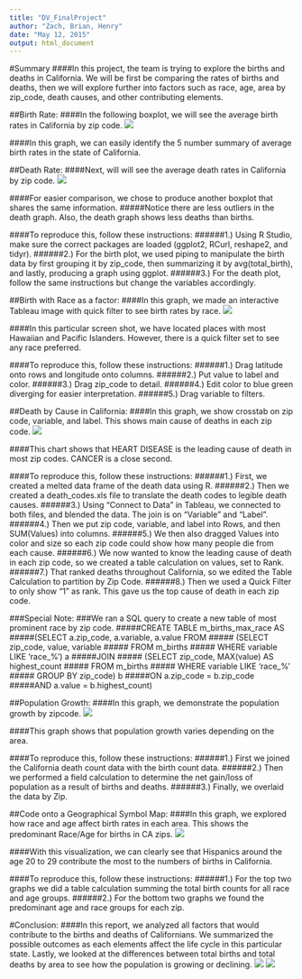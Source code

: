 ```yaml
---
title: "DV_FinalProject"
author: "Zach, Brian, Henry"
date: "May 12, 2015"
output: html_document
---
```


#Summary
####In this project, the team is trying to explore the births and deaths in California. We will be first be comparing the rates of births and deaths, then we will explore further into factors such as race, age, area by zip_code, death causes, and other contributing elements.

##Birth Rate:
####In the following boxplot, we will see the average birth rates in California by zip code.
![](./avg_birth.png)

####In this graph, we can easily identify the 5 number summary of average birth rates in the state of California.

##Death Rate:
####Next, will will see the average death rates in California by zip code.
![](./avg_death.png)

####For easier comparison, we chose to produce another boxplot that shares the same information.
#####Notice there are less outliers in the death graph. Also, the death graph shows less deaths than births.

####To reproduce this, follow these instructions:
######1.) Using R Studio, make sure the correct packages are loaded (ggplot2, RCurl, reshape2, and tidyr).
######2.) For the birth plot, we used piping to manipulate the birth data by first grouping it by zip_code, then summarizing it by avg(total_birth), and lastly, producing a graph using ggplot.
######3.) For the death plot, follow the same instructions but change the variables accordingly.


##Birth with Race as a factor:
####In this graph, we made an interactive Tableau image with quick filter to see birth rates by race.
![](./births_by_race.png)

####In this particular screen shot, we have located places with most Hawaiian and Pacific Islanders. However, there is a quick filter set to see any race preferred.

####To reproduce this, follow these instructions:
######1.) Drag latitude onto rows and longitude onto columns.
######2.) Put value to label and color.
######3.) Drag zip_code to detail.
######4.) Edit color to blue green diverging for easier interpretation.
######5.) Drag variable to filters.

##Death by Cause in California:
####In this graph, we show crosstab on zip code, variable, and label. This shows main cause of deaths in each zip code.
![](./deaths_by_cause_tableau_graphic.png)

####This chart shows that HEART DISEASE is the leading cause of death in most zip codes. CANCER is a close second.

####To reproduce this, follow these instructions:
######1.) First, we created a melted data frame of the death data using R.
######2.) Then we created a death_codes.xls file to translate the death codes to legible death causes.
######3.) Using "Connect to Data" in Tableau, we connected to both files, and blended the data. The join is on "Variable" and "Label".
######4.) Then we put zip code, variable, and label into Rows, and then SUM(Values) into columns.
######5.) We then also dragged Values into color and size so each zip code could show how many people die from each cause.
######6.) We now wanted to know the leading cause of death in each zip code, so we created a table calculation on values, set to Rank.
######7.) That ranked deaths throughout California, so we edited the Table Calculation to partition by Zip Code.
######8.) Then we used a Quick Filter to only show "1" as rank. This gave us the top cause of death in each zip code.

###Special Note:
###We ran a SQL query to create a new table of most prominent race by zip code.
#####CREATE TABLE m_births_max_race AS
#####(SELECT a.zip_code, a.variable, a.value FROM
#####  (SELECT zip_code, value, variable
#####	FROM m_births
#####	WHERE variable LIKE 'race_%') a
#####JOIN
#####	(SELECT zip_code, MAX(value) AS highest_count
#####	FROM m_births
#####	WHERE variable LIKE 'race_%'
#####	GROUP BY zip_code) b
#####ON a.zip_code = b.zip_code
#####AND a.value = b.highest_count)


##Population Growth:
####In this graph, we demonstrate the population growth by zipcode.
![](./growth.jpeg)

####This graph shows that population growth varies depending on the area.

####To reproduce this, follow these instructions:
######1.) First we joined the California death count data with the birth count data.
######2.) Then we performed a field calculation to determine the net gain/loss of population as a result of births and deaths.
######3.) Finally, we overlaid the data by Zip.

##Code onto a Geographical Symbol Map:
####In this graph, we explored how race and age affect birth rates in each area. This shows the predominant Race/Age for births in CA zips.
![](./race_birth.jpeg)

####With this visualization, we can clearly see that Hispanics around the age 20 to 29 contribute the most to the numbers of births in California.

####To reproduce this, follow these instructions:
######1.) For the top two graphs we did a table calculation summing the total birth counts for all race and age groups.
######2.) For the bottom two graphs we found the predominant age and race groups for each zip.

#Conclusion:
####In this report, we analyzed all factors that would contribute to the births and deaths of Californians. We summarized the possible outcomes as each elements affect the life cycle in this particular state. Lastly, we looked at the differences between total births and total deaths by area to see how the population is growing or declining.
![](./all_birth.png)
![](./all_death.png)